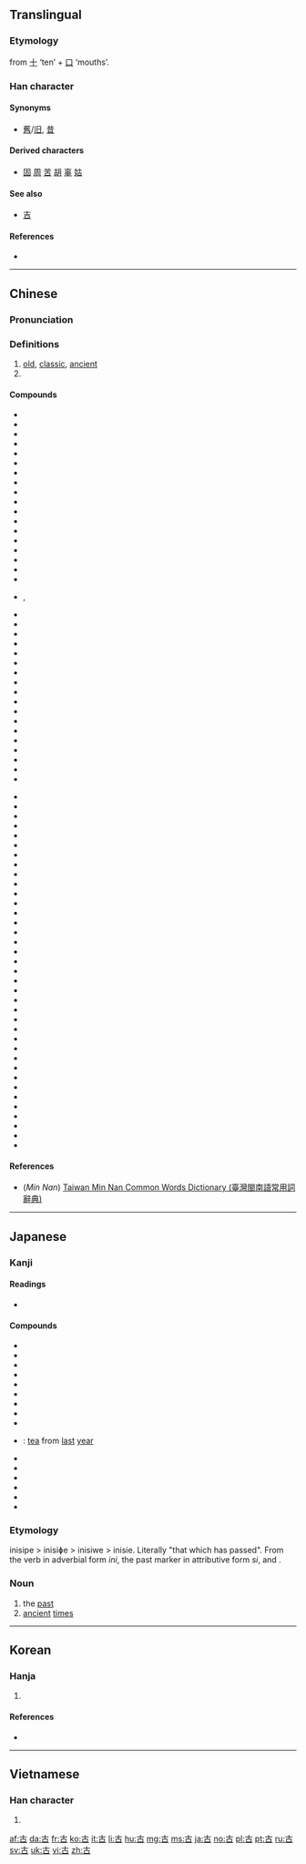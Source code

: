 {{also|吉|𠮷}}
==Translingual==

===Etymology===
from [[十]] ‘ten’ + [[口]] ‘mouths’.

===Han character===
{{Han char|rn=30|rad=口|as=02|sn=5|four=40600|canj=JR|ids=⿱十口}}

====Synonyms====
* [[舊]]/[[旧]], [[昔]]

====Derived characters====
* [[固]] [[周]] [[苦]] [[胡]] [[辜]] [[姑]]

====See also====
* [[吉]]

====References====
* {{Han ref|kx=0171.080|dkj=03233|dj=0380.060|hdz=10568.030|uh=53E4|ud=21476|bh=A56A|bd=42346}}

----

==Chinese==
{{zh-forms}}

===Pronunciation===
{{zh-pron
|m=gǔ
|c=gu2
|h=
|mn=kó͘
|w=
|mc=y
|oc=y
|ma=|ma2=
|cat=a,pn
}}

===Definitions===
{{zh-hanzi}}

# [[old]], [[classic]], [[ancient]]
# {{surname|lang=zh}}

====Compounds====
{{top2}}
* {{l|cmn|古奥}}
* {{l|cmn|古巴|tr=Gǔbā}}
* {{l|cmn|古板|tr=gǔbǎn}}
* {{l|cmn|古币}}
* {{l|cmn|古刹}}
* {{l|cmn|古城}}
* {{l|cmn|古祠}}
* {{l|cmn|古瓷}}
* {{l|cmn|古代|tr=gǔdài}}
* {{l|cmn|古道}}
* {{l|cmn|古道热肠}}
* {{l|cmn|古典|tr=gǔdiǎn}}
* {{l|cmn|古典主义}}
* {{l|cmn|古调不弹}}
* {{l|cmn|古董|tr=gǔdǒng}}
* {{l|cmn|古动物学}}
* {{l|cmn|古都}}
* {{l|cmn|古尔邦节}}
* {{l|cmn|古方}}, {{l|cmn|古方儿}}
* {{l|cmn|古风|tr=gǔfēng}}
* {{l|cmn|古怪|tr=gǔguài}}
* {{l|cmn|古国}}
* {{l|cmn|古画}}
* {{l|cmn|古话}}
* {{l|cmn|古籍}}
* {{l|cmn|古记}}
* {{l|cmn|古迹|tr=gǔjì}}
* {{l|cmn|古今|tr=gǔjīn}}
* {{l|cmn|古今中外}}
* {{l|cmn|古井无波}}
* {{l|cmn|古劲}}
* {{l|cmn|古旧}}
* {{l|cmn|古来|tr=gǔlái}}
* {{l|cmn|古兰经|tr=Gǔlán-jīng}}
* {{l|cmn|古老|tr=gǔlǎo}}
* {{l|cmn|古老肉}}
* {{l|cmn|古历}}
{{mid2}}
* {{l|cmn|古庙}}
* {{l|cmn|古墓}}
* {{l|cmn|古朴|tr=gǔpǔ}}
* {{l|cmn|古气}}
* {{l|cmn|古钱}}
* {{l|cmn|古琴|tr=gǔqín}}
* {{l|cmn|古趣}}
* {{l|cmn|古人|tr=gǔrén}}
* {{l|cmn|古色古香}}
* {{l|cmn|古生代}}
* {{l|cmn|古生界}}
* {{l|cmn|古生物}}
* {{l|cmn|古诗|tr=gǔshī}}
* {{l|cmn|古时}}
* {{l|cmn|古书}}
* {{l|cmn|古体诗}}
* {{l|cmn|古铜色}}
* {{l|cmn|古玩}}
* {{l|cmn|古往今来|tr=gǔwǎngjīnlái}}
* {{l|cmn|古为今用}}
* {{l|cmn|古文}}
* {{l|cmn|古文字}}
* {{l|cmn|古物|tr=gǔwù}}
* {{l|cmn|古昔}}
* {{l|cmn|古稀}}
* {{l|cmn|古训}}
* {{l|cmn|古雅}}
* {{l|cmn|古谚}}
* {{l|cmn|古音}}
* {{l|cmn|古语}}
* {{l|cmn|古猿}}
* {{l|cmn|古远}}
* {{l|cmn|古筝|tr=gǔzhēng}}
* {{l|cmn|古植物学}}
* {{l|cmn|古装}}
* {{l|cmn|古拙}}
* {{l|cmn|中古|tr=zhōnggǔ}}
{{bottom}}

====References====
* (''Min Nan'') [http://twblg.dict.edu.tw/holodict_new/result_detail.jsp?n_no=1406&curpage=1&sample=%E5%8F%A4&radiobutton=1&querytarget=1&limit=20&pagenum=2&rowcount=35 Taiwan Min Nan Common Words Dictionary (臺灣閩南語常用詞辭典)]

----

==Japanese==

===Kanji===
{{ja-kanji|grade=2|rs=口02}}

====Readings====
* {{ja-readings
|goon=[[く]] (ku)
|kanon=[[こ]] (ko)
|kun=[[ふるい]] ([[古い]], furui), [[いにしえ]] (inishie)}}

====Compounds====
{{der-top|Compounds}}
* {{ja-r|古意|こい}}
* {{ja-r|古雅|こが}}
* {{ja-r|古稀|こき}}
* {{ja-r|古今|ここん}}
* {{ja-r|古参|こさん}}
* {{ja-r|古址|こし}}
* {{ja-r|古式|こしき}}
* {{ja-r|古色|こしょく}}
* {{ja-r|古称|こしょう}}
* {{ja-r|古茶|こちゃ}}: [[tea]] from [[last]] [[year]]
* {{ja-r|古典|こてん}}
* {{ja-r|古都|こと}}
* {{ja-r|古風|こふう}}
* {{ja-r|古文|こぶん}}
* {{ja-r|古来|こらい}}
* {{ja-r|名古屋|^なごや}}
{{der-bottom}}

===Etymology===
inisipe > inisiɸe > inisiwe > inisie.
Literally "that which has passed". From the verb {{m|ja|往ぬ|tr=inu|pass}} in adverbial form ''ini'', the past marker {{m|ja|き|tr=ki}} in attributive form ''si'', and {{m|ja|方|tr=pe||time, direction}}.

===Noun===
{{ja-noun|いにしえ|hhira=いにしへ}}

# the [[past]]
# [[ancient]] [[time]]s

----

==Korean==

===Hanja===
{{ko-hanja|hangeul=고|rv=go|mr=ko|eumhun=예|ehrv=ye|ehmr=ye|ehy=}}

# {{defn|lang=ko|sort=口02}}

====References====
* {{Hanja ref|nav=8041}}

----

==Vietnamese==

===Han character===
{{vi-hantu|[[cổ]], [[cỗ]], [[kẻ]], [[khương]]|rs=口02}}

# {{defn|lang=vi|sort=口02}}

[[af:古]]
[[da:古]]
[[fr:古]]
[[ko:古]]
[[it:古]]
[[li:古]]
[[hu:古]]
[[mg:古]]
[[ms:古]]
[[ja:古]]
[[no:古]]
[[pl:古]]
[[pt:古]]
[[ru:古]]
[[sv:古]]
[[uk:古]]
[[vi:古]]
[[zh:古]]